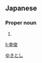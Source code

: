 ==Japanese==
{{ja-kanjitab|幸|俊}}

===Proper noun===
{{ja-pos|proper|ゆきとし}}

# {{given name|male|lang=ja}}

[[Category:Japanese male given names|ゆきとし]]

[[li:幸俊]]